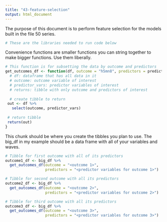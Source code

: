 ```yaml
---
title: "43-feature-selection"
output: html_document
---
```


The purpose of this document is to perform feature selection for the models built in the file 50 series. 

```r
# These are the libraries needed to run code below
```

Convenience functions are smaller functions you can string together to make bigger functions. Use them liberally.
```r

# This function is for subsetting the data by outcome and predictors
get_outcomes_df <- function(df, outcome = "h5mn8", predictors = predictor_vars){
  # df: dataframe that has all data in it
  # outcome: outcome variable of interest
  # predictor_vars: predictor variables of interest
  # returns: tibble with only outcome and predictors of interest
  
  # create tibble to return
 out <- df %>%
   select(outcome, predictor_vars)
 
 # return tibble
 return(out)
}

```

This chunk should be where you create the tibbles you plan to use. The big_df in my example should be a data frame with all of your variables and waves. 
```r

# Tibble for first outcome with all of its predictors
outcome1_df <- big_df %>% 
  get_outcomes_df(outcome = "<outcome 1>", 
                  predictors = "<predictor variables for outcome 1>")

# Tibble for second outcome with all its predictors
outcome2_df <- big_df %>% 
  get_outcomes_df(outcome = "<outcome 2>", 
                  predictors = "<predictor variables for outcome 2>")

# Tibble for third outcome with all its predictors
outcome3_df <- big_df %>% 
  get_outcomes_df(outcome = "<outcome 3>", 
                  predictors = "<predictor variables for outcome 3>")
```


